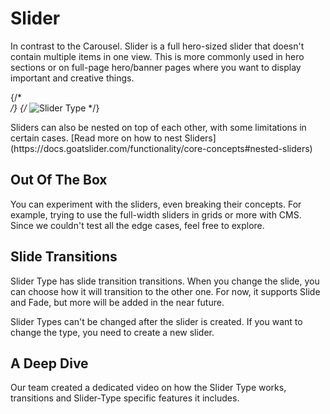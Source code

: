 
# Slider

In contrast to the Carousel. Slider is a full hero-sized slider that doesn't contain multiple items in one view. This is more commonly used in hero sections or on full-page hero/banner pages where you want to display important and creative things.

{/* <br /> */}
{/* <Image src="/assets/test.png" alt="Slider Type" width={620} height={400} /> */}

<Callout>
    Sliders can also be nested on top of each other, with some limitations in certain cases. [Read more on how to nest Sliders](https://docs.goatslider.com/functionality/core-concepts#nested-sliders)
</Callout>

## Out Of The Box
You can experiment with the sliders, even breaking their concepts. For example, trying to use the full-width sliders in grids or more with CMS. Since we couldn't test all the edge cases, feel free to explore.

## Slide Transitions
Slider Type has slide transition transitions. When you change the slide, you can choose how it will transition to the other one. For now, it supports Slide and Fade, but more will be added in the near future.

<Callout>
    Slider Types can't be changed after the slider is created. If you want to change the type, you need to create a new slider.
</Callout>


## A Deep Dive
Our team created a dedicated video on how the Slider Type works, transitions and Slider-Type specific features it includes.

<YouTubeEmbed url="https://www.youtube.com/embed/sWRUzxINCoA?si=h-Cr9oGrFP317PQH" title="" />